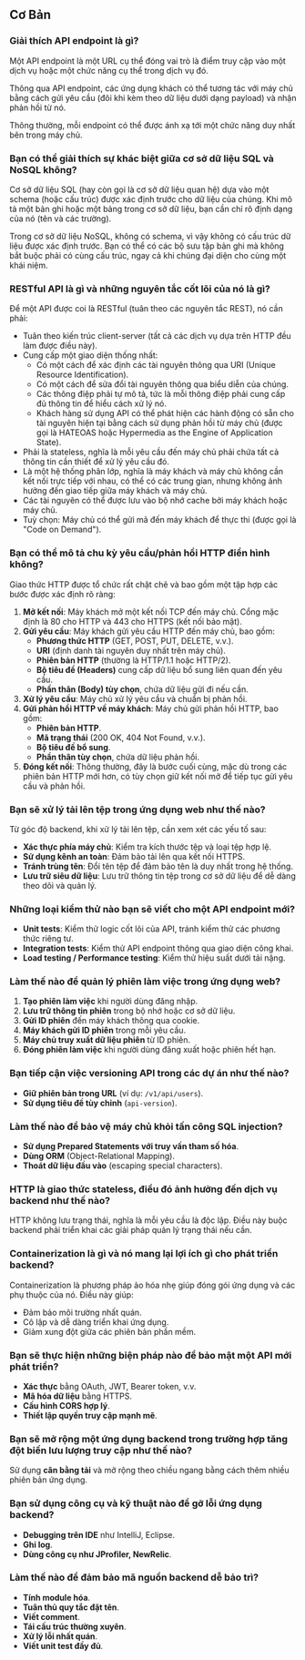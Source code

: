 ## Cơ Bản

### Giải thích API endpoint là gì?

Một API endpoint là một URL cụ thể đóng vai trò là điểm truy cập vào một dịch vụ hoặc một chức năng cụ thể trong dịch vụ đó.

Thông qua API endpoint, các ứng dụng khách có thể tương tác với máy chủ bằng cách gửi yêu cầu (đôi khi kèm theo dữ liệu dưới dạng payload) và nhận phản hồi từ nó.

Thông thường, mỗi endpoint có thể được ánh xạ tới một chức năng duy nhất bên trong máy chủ.

### Bạn có thể giải thích sự khác biệt giữa cơ sở dữ liệu SQL và NoSQL không?

Cơ sở dữ liệu SQL (hay còn gọi là cơ sở dữ liệu quan hệ) dựa vào một schema (hoặc cấu trúc) được xác định trước cho dữ liệu của chúng. Khi mô tả một bản ghi hoặc một bảng trong cơ sở dữ liệu, bạn cần chỉ rõ định dạng của nó (tên và các trường).

Trong cơ sở dữ liệu NoSQL, không có schema, vì vậy không có cấu trúc dữ liệu được xác định trước. Bạn có thể có các bộ sưu tập bản ghi mà không bắt buộc phải có cùng cấu trúc, ngay cả khi chúng đại diện cho cùng một khái niệm.

### RESTful API là gì và những nguyên tắc cốt lõi của nó là gì?

Để một API được coi là RESTful (tuân theo các nguyên tắc REST), nó cần phải:

- Tuân theo kiến trúc client-server (tất cả các dịch vụ dựa trên HTTP đều làm được điều này).
- Cung cấp một giao diện thống nhất:
  - Có một cách để xác định các tài nguyên thông qua URI (Unique Resource Identification).
  - Có một cách để sửa đổi tài nguyên thông qua biểu diễn của chúng.
  - Các thông điệp phải tự mô tả, tức là mỗi thông điệp phải cung cấp đủ thông tin để hiểu cách xử lý nó.
  - Khách hàng sử dụng API có thể phát hiện các hành động có sẵn cho tài nguyên hiện tại bằng cách sử dụng phản hồi từ máy chủ (được gọi là HATEOAS hoặc Hypermedia as the Engine of Application State).
- Phải là stateless, nghĩa là mỗi yêu cầu đến máy chủ phải chứa tất cả thông tin cần thiết để xử lý yêu cầu đó.
- Là một hệ thống phân lớp, nghĩa là máy khách và máy chủ không cần kết nối trực tiếp với nhau, có thể có các trung gian, nhưng không ảnh hưởng đến giao tiếp giữa máy khách và máy chủ.
- Các tài nguyên có thể được lưu vào bộ nhớ cache bởi máy khách hoặc máy chủ.
- Tuỳ chọn: Máy chủ có thể gửi mã đến máy khách để thực thi (được gọi là "Code on Demand").

### Bạn có thể mô tả chu kỳ yêu cầu/phản hồi HTTP điển hình không?

Giao thức HTTP được tổ chức rất chặt chẽ và bao gồm một tập hợp các bước được xác định rõ ràng:

1. **Mở kết nối**: Máy khách mở một kết nối TCP đến máy chủ. Cổng mặc định là 80 cho HTTP và 443 cho HTTPS (kết nối bảo mật).
2. **Gửi yêu cầu**: Máy khách gửi yêu cầu HTTP đến máy chủ, bao gồm:
   - **Phương thức HTTP** (GET, POST, PUT, DELETE, v.v.).
   - **URI** (định danh tài nguyên duy nhất trên máy chủ).
   - **Phiên bản HTTP** (thường là HTTP/1.1 hoặc HTTP/2).
   - **Bộ tiêu đề (Headers)** cung cấp dữ liệu bổ sung liên quan đến yêu cầu.
   - **Phần thân (Body) tùy chọn**, chứa dữ liệu gửi đi nếu cần.
3. **Xử lý yêu cầu**: Máy chủ xử lý yêu cầu và chuẩn bị phản hồi.
4. **Gửi phản hồi HTTP về máy khách**: Máy chủ gửi phản hồi HTTP, bao gồm:
   - **Phiên bản HTTP**.
   - **Mã trạng thái** (200 OK, 404 Not Found, v.v.).
   - **Bộ tiêu đề bổ sung**.
   - **Phần thân tùy chọn**, chứa dữ liệu phản hồi.
5. **Đóng kết nối**: Thông thường, đây là bước cuối cùng, mặc dù trong các phiên bản HTTP mới hơn, có tùy chọn giữ kết nối mở để tiếp tục gửi yêu cầu và phản hồi.

### Bạn sẽ xử lý tải lên tệp trong ứng dụng web như thế nào?

Từ góc độ backend, khi xử lý tải lên tệp, cần xem xét các yếu tố sau:

- **Xác thực phía máy chủ**: Kiểm tra kích thước tệp và loại tệp hợp lệ.
- **Sử dụng kênh an toàn**: Đảm bảo tải lên qua kết nối HTTPS.
- **Tránh trùng tên**: Đổi tên tệp để đảm bảo tên là duy nhất trong hệ thống.
- **Lưu trữ siêu dữ liệu**: Lưu trữ thông tin tệp trong cơ sở dữ liệu để dễ dàng theo dõi và quản lý.

### Những loại kiểm thử nào bạn sẽ viết cho một API endpoint mới?

- **Unit tests**: Kiểm thử logic cốt lõi của API, tránh kiểm thử các phương thức riêng tư.
- **Integration tests**: Kiểm thử API endpoint thông qua giao diện công khai.
- **Load testing / Performance testing**: Kiểm thử hiệu suất dưới tải nặng.

### Làm thế nào để quản lý phiên làm việc trong ứng dụng web?

1. **Tạo phiên làm việc** khi người dùng đăng nhập.
2. **Lưu trữ thông tin phiên** trong bộ nhớ hoặc cơ sở dữ liệu.
3. **Gửi ID phiên** đến máy khách thông qua cookie.
4. **Máy khách gửi ID phiên** trong mỗi yêu cầu.
5. **Máy chủ truy xuất dữ liệu phiên** từ ID phiên.
6. **Đóng phiên làm việc** khi người dùng đăng xuất hoặc phiên hết hạn.

### Bạn tiếp cận việc versioning API trong các dự án như thế nào?

- **Giữ phiên bản trong URL** (ví dụ: `/v1/api/users`).
- **Sử dụng tiêu đề tùy chỉnh** (`api-version`).

### Làm thế nào để bảo vệ máy chủ khỏi tấn công SQL injection?

- **Sử dụng Prepared Statements với truy vấn tham số hóa**.
- **Dùng ORM** (Object-Relational Mapping).
- **Thoát dữ liệu đầu vào** (escaping special characters).

### HTTP là giao thức stateless, điều đó ảnh hưởng đến dịch vụ backend như thế nào?

HTTP không lưu trạng thái, nghĩa là mỗi yêu cầu là độc lập. Điều này buộc backend phải triển khai các giải pháp quản lý trạng thái nếu cần.

### Containerization là gì và nó mang lại lợi ích gì cho phát triển backend?

Containerization là phương pháp ảo hóa nhẹ giúp đóng gói ứng dụng và các phụ thuộc của nó. Điều này giúp:

- Đảm bảo môi trường nhất quán.
- Cô lập và dễ dàng triển khai ứng dụng.
- Giảm xung đột giữa các phiên bản phần mềm.

### Bạn sẽ thực hiện những biện pháp nào để bảo mật một API mới phát triển?

- **Xác thực** bằng OAuth, JWT, Bearer token, v.v.
- **Mã hóa dữ liệu** bằng HTTPS.
- **Cấu hình CORS hợp lý**.
- **Thiết lập quyền truy cập mạnh mẽ**.

### Bạn sẽ mở rộng một ứng dụng backend trong trường hợp tăng đột biến lưu lượng truy cập như thế nào?

Sử dụng **cân bằng tải** và mở rộng theo chiều ngang bằng cách thêm nhiều phiên bản ứng dụng.

### Bạn sử dụng công cụ và kỹ thuật nào để gỡ lỗi ứng dụng backend?

- **Debugging trên IDE** như IntelliJ, Eclipse.
- **Ghi log**.
- **Dùng công cụ như JProfiler, NewRelic**.

### Làm thế nào để đảm bảo mã nguồn backend dễ bảo trì?

- **Tính module hóa**.
- **Tuân thủ quy tắc đặt tên**.
- **Viết comment**.
- **Tái cấu trúc thường xuyên**.
- **Xử lý lỗi nhất quán**.
- **Viết unit test đầy đủ**.

